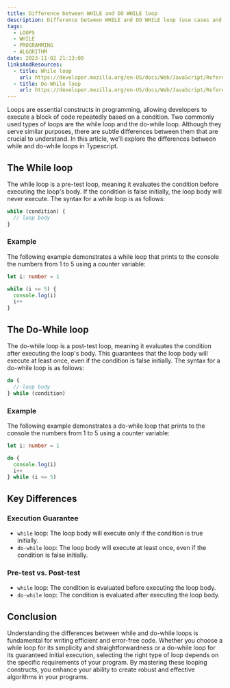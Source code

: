 ```yaml
---
title: Difference between WHILE and DO WHILE loop
description: Difference between WHILE and DO WHILE loop (use cases and examples)
tags:
  - LOOPS
  - WHILE
  - PROGRAMMING
  - ALGORITHM
date: 2023-11-02 21:13:00
linksAndResources:
  - title: While loop
    url: https://developer.mozilla.org/en-US/docs/Web/JavaScript/Reference/Statements/while
  - title: Do-While loop
    url: https://developer.mozilla.org/en-US/docs/Web/JavaScript/Reference/Statements/do...while
---
```


Loops are essential constructs in programming, allowing developers to execute a block of code repeatedly based on a condition. Two commonly used types of loops are the while loop and the do-while loop. Although they serve similar purposes, there are subtle differences between them that are crucial to understand. In this article, we’ll explore the differences between while and do-while loops in Typescript.

## The While loop

The while loop is a pre-test loop, meaning it evaluates the condition before executing the loop's body. If the condition is false initially, the loop body will never execute. The syntax for a while loop is as follows:

```typescript title="while-loop.ts"
while (condition) {
  // loop body
}
```

### Example

The following example demonstrates a while loop that prints to the console the numbers from 1 to 5 using a counter variable:

```typescript title="while-loop.ts"
let i: number = 1

while (i <= 5) {
  console.log(i)
  i++
}
```

## The Do-While loop

The do-while loop is a post-test loop, meaning it evaluates the condition after executing the loop's body. This guarantees that the loop body will execute at least once, even if the condition is false initially. The syntax for a do-while loop is as follows:

```typescript title="do-while-loop.ts"
do {
  // loop body
} while (condition)
```

### Example

The following example demonstrates a do-while loop that prints to the console the numbers from 1 to 5 using a counter variable:

```typescript title="do-while-loop.ts"
let i: number = 1

do {
  console.log(i)
  i++
} while (i <= 5)
```

## Key Differences

### Execution Guarantee

- `while` loop: The loop body will execute only if the condition is true initially.
- `do-while` loop: The loop body will execute at least once, even if the condition is false initially.

### Pre-test vs. Post-test

- `while` loop: The condition is evaluated before executing the loop body.
- `do-while` loop: The condition is evaluated after executing the loop body.

## Conclusion

Understanding the differences between while and do-while loops is fundamental for writing efficient and error-free code. Whether you choose a while loop for its simplicity and straightforwardness or a do-while loop for its guaranteed initial execution, selecting the right type of loop depends on the specific requirements of your program. By mastering these looping constructs, you enhance your ability to create robust and effective algorithms in your programs.
